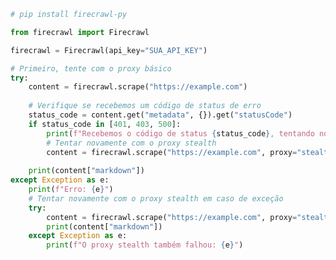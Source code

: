 ```python Python
# pip install firecrawl-py

from firecrawl import Firecrawl

firecrawl = Firecrawl(api_key="SUA_API_KEY")

# Primeiro, tente com o proxy básico
try:
    content = firecrawl.scrape("https://example.com")
    
    # Verifique se recebemos um código de status de erro
    status_code = content.get("metadata", {}).get("statusCode")
    if status_code in [401, 403, 500]:
        print(f"Recebemos o código de status {status_code}, tentando novamente com o proxy stealth")
        # Tentar novamente com o proxy stealth
        content = firecrawl.scrape("https://example.com", proxy="stealth")
    
    print(content["markdown"])
except Exception as e:
    print(f"Erro: {e}")
    # Tentar novamente com o proxy stealth em caso de exceção
    try:
        content = firecrawl.scrape("https://example.com", proxy="stealth")
        print(content["markdown"])
    except Exception as e:
        print(f"O proxy stealth também falhou: {e}")
```
